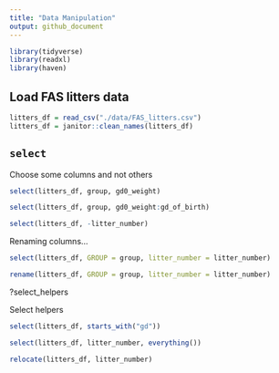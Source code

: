 ```yaml
---
title: "Data Manipulation"
output: github_document
---
```


```r
library(tidyverse)
library(readxl)
library(haven)
```

## Load FAS litters data

```r
litters_df = read_csv("./data/FAS_litters.csv")
litters_df = janitor::clean_names(litters_df)
```

## `select`

Choose some columns and not others

```r
select(litters_df, group, gd0_weight)
```


```r
select(litters_df, group, gd0_weight:gd_of_birth)
```

```r
select(litters_df, -litter_number)
```

Renaming columns...

```r
select(litters_df, GROUP = group, litter_number = litter_number)

rename(litters_df, GROUP = group, litter_number = litter_number)

```
?select_helpers

Select helpers

```r
select(litters_df, starts_with("gd"))

```

```r
select(litters_df, litter_number, everything())
```

```r
relocate(litters_df, litter_number)
```

